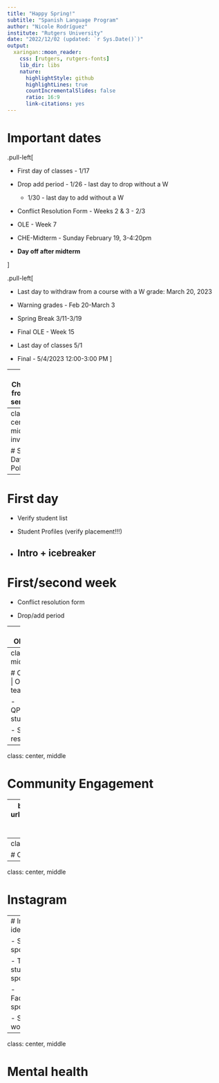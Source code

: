 ```yaml
---
title: "Happy Spring!"
subtitle: "Spanish Language Program"
author: "Nicole Rodríguez"
institute: "Rutgers University"
date: "2022/12/02 (updated: `r Sys.Date()`)"
output:
  xaringan::moon_reader:
    css: [rutgers, rutgers-fonts]
    lib_dir: libs
    nature:
      highlightStyle: github
      highlightLines: true
      countIncrementalSlides: false
      ratio: 16:9
      link-citations: yes
---
```

# Important dates

.pull-left[

- First day of classes - 1/17

- Drop add period - 1/26 - last day to drop without a W

  - 1/30 - last day to add without a W

- Conflict Resolution Form - Weeks 2 & 3 - 2/3

- OLE - Week 7

- CHE-Midterm - Sunday February 19, 3-4:20pm

- **Day off after midterm**

]

.pull-left[

- Last day to withdraw from a course with a W grade: March 20, 2023

- Warning grades - Feb 20-March 3

- Spring Break 3/11-3/19 

- Final OLE - Week 15

- Last day of classes 5/1

- Final - 5/4/2023 12:00-3:00 PM
]


---
# Changes from last semester

B. FINANCES - The Department of Spanish and Portuguese is committed to supporting students in financial need, including helping with technology and textbook requirements. Students do not need to navigate financial challenges alone. If you encounter financial challenges related to this class, please let the instructor know ASAP so that the department can work with you and your instructor to make the necessary arrangements. 


---
class: center, middle, inverse

# Snow Day Policy

---
# First day

- Verify student list

- Student Profiles (verify placement!!!)

- Intro + icebreaker
---

# First/second week

- Conflict resolution form 

- Drop/add period

---
# Observations

- Once a year

- If I didn't observe you last semester, then I'll observe you this semester

- If you want another observation, that's fine too

---
class: center, middle 

# Open science | Open teaching

- QP/Dissertation stuff

- Sharing resources


---
class: center, middle

# Community Engagement 

---
background-image: url("libs/img/rday.png")
background-size: contain


---
class: center, middle

# Other ideas?

---
class: center, middle 

# Instagram

---
# Instagram ideas


- Student spotlight 

- TA/Grad student spotlight

- Faculty/staff spotlight

- Student work 


---
class: center, middle

# Mental health
